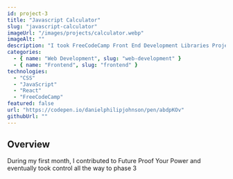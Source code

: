 ```yaml
---
id: project-3
title: "Javascript Calculator"
slug: "javascript-calculator"
imageUrl: "/images/projects/calculator.webp"
imageAlt: ""
description: "I took FreeCodeCamp Front End Development Libraries Projects to improve my front end skills. With this project I wanted to use my React skills to build a functioning calculator. The react app was styled with CSS."
categories:
  - { name: "Web Development", slug: "web-development" }
  - { name: "Frontend", slug: "frontend" }
technologies:
  - "CSS"
  - "JavaScript"
  - "React"
  - "FreeCodeCamp"
featured: false
url: "https://codepen.io/danielphilipjohnson/pen/abdpKOv"
githubUrl: ""
---
```



## Overview
During my first month, I contributed to Future Proof Your Power and eventually took control all the way to phase 3